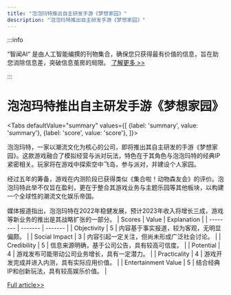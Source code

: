 ```yaml
---
title: "泡泡玛特推出自主研发手游《梦想家园》"
description: "泡泡玛特推出自主研发手游《梦想家园》"
---
```



:::info

“智闻AI“ 是由人工智能编撰的刊物集合，确保您只获得最有价值的信息，旨在助您消除信息差，突破信息茧房的局限。  [了解更多 >>](/)

:::

# 泡泡玛特推出自主研发手游《梦想家园》


<Tabs
	defaultValue="summary"
	values={[
	{label: 'summary', value: 'summary'},
	{label: 'score', value: 'score'},
]}>
<TabItem value="summary">


泡泡玛特，一家以潮流文化为核心的公司，即将推出其自主研发的手游《梦想家园》。这款游戏融合了模拟经营与派对玩法，特色在于其角色与泡泡玛特的经典IP紧密相关。玩家将在游戏中探索空中飞岛，参与派对，并建设个人家园。

经过五年的筹备，游戏在内测阶段已获得类似《集合啦！动物森友会》的评价。泡泡玛特此举不仅旨在盈利，更在于整合其游戏业务与主题乐园等其他板块，以构建一个全球性的潮流文化娱乐帝国。

媒体报道指出，泡泡玛特在2022年稳健发展，预计2023年收入将增长三成，游戏等新业务的推出是其战略扩张的一部分。
</TabItem>
<TabItem value="score">
	| Scores     | Value   | Explanation |
	| -------- | ------- | ------- |
	| Objectivity  | 5    | 内容基于事实报道，较为客观，无明显偏颇。    |
	| Social Impact | 3     | 内容引起一定关注，但尚未形成广泛社会讨论。    |
	| Credibility    | 5    | 信息来源明确，基于公司公告，具有较高可信度。    |
	| Potential    | 4    | 游戏发布可能带动公司业务增长，具有一定潜力。    |
	| Practicality    | 4    | 游戏开发完成并进入内测，具有实际应用价值。    |
	| Entertainment Value    | 5    | 结合经典IP和创新玩法，具有较高娱乐价值。    |
</TabItem>
</Tabs>

[Full article>>](https://readhub.cn/topic/8a8VVMvwZ3A)
